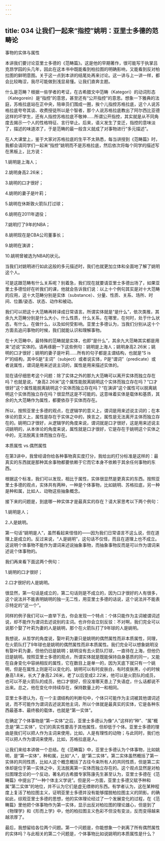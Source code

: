 ```yaml
---
---
---
```

title: 034 让我们一起来“指控”姚明：亚里士多德的范畴论
---







事物的实体与属性

本讲我们要讨论亚里士多德的《范畴篇》。这是他的早期著作，很可能写于执掌吕克昂学园的头几年，因此在这本书中既能看到柏拉图的明确影响，又能看到反对柏拉图的鲜明意图。关于这一点到本讲的结尾处再来讨论。这一讲与上一讲一样，都会比较晦涩，我尽可能做到浅显易懂。让我们直奔主题。

什么是范畴？根据一些学者的考证，在古希腊文中范畴（Kategori）的动词形态（Kategorein）是“指控”的意思，甚至还有“公开指控”的意思。想象一下雅典的法庭，苏格拉底站在正中央，陪审员们围成一圈，挨个儿指控苏格拉底，这个人说苏格拉底夸夸其谈、收费授徒所以是个智者，那个人说苏格拉底教出了阿尔西比亚德这样的坏学生，还有人指控苏格拉底不敬神……所谓公开指控，其实就是从不同角度去揭示一个人的性格特征、言行举止。后来，语义发生了变迁，指控的意味淡了，描述的味道浓了，于是范畴的最一般含义就成了对事物进行“多元描述”。

在人大课堂上，鉴于大家对苏格拉底的生平不太熟悉，每当讲授到《范畴篇》时，我都会请同学们一起来“指控”姚明而不是苏格拉底，然后依次将每个同学的描述写在黑板上，比方说：

1.姚明是上海人；

2.姚明身高2.26米；

3.姚明的口才很好；

4.姚明的妻子是叶莉；

5.姚明在休斯敦火箭队打过球；

6.姚明在2011年退役；

7.姚明打了9年的NBA；

8.姚明现在是CBA公司董事长；

9.姚明在演讲；

10.姚明曾被选为NBA的状元。

当我们对姚明进行如此这般的多元描述时，我们也就更加立体和全面地了解了姚明这个人。

可是这跟范畴有什么关系呢？别着急，我们现在就要请亚里士多德出场了，如果亚里士多德恰好在听我们的课，他就会告诉我们说：以上十个例句其实是对十大范畴的应用，这十大范畴分别是实体（substance）、分量、性质、关系、场所、时间、位置/姿态、状态、动作和被动。

我们可以把这十大范畴再转译成日常语言。所谓实体就是“是什么”，依次类推，其余九大范畴分别是什么大小，什么性质，什么关系，在哪里，在何时，处于什么状态，有什么，在做什么，以及如何受影响。亚里士多德认为，当我们分别从这十个方面去追问事物的时候，我们就能认识和理解事物。

在十大范畴中，最特殊的范畴就是实体，也即“是什么”，其余九大范畴其实都是用来“述说”实体的。请再琢磨一下这些例句：姚明是上海人；姚明身高2.26米；姚明的口才很好；姚明的妻子是叶莉……所有的句子都是主谓结构，也就是“S is P”的结构，其中S是“主词”（subject）或者说实体，P是“谓词”（predicate）或者说属性，谓词是用来述说主词的，属性是用来描述实体的。

现在请仔细思考这个问题：除了实体之外的那九大范畴可以离开实体而独立存在吗？也就是说，“身高2.26米”这个属性能脱离姚明这个实体而独立存在吗？“口才很好”这个属性能脱离姚明这个实体而独立存在吗？“在演讲”这个属性可以脱离姚明这个实体而独立存在吗？很显然这是不可能的。这意味着实体是载体和基质，其余的九大范畴作为属性，都要依存于实体而存在。

所以，按照亚里士多德的观点，在逻辑学的意义上，谓词是用来述说主词的；在本体论的意义上，属性是存在于实体之中的，换言之，属性是无法离开主体而独立存在的。姚明口才很好，从逻辑学的角度来说，谓词就是口才很好，这是用来述说主词姚明的，从本体论的角度来说，属性就是口才很好，它是存在于姚明这个实体之中的，无法脱离主体而独立存在。


本质属性 vs.偶然属性

在第3讲中，我曾经请你给各种事物真实度打分，我给出的打分标准是这样的：最真实的东西就是那种其余事物都要依赖于它而它本身不依赖于其余任何事物的东西。

根据这个标准，我们可以发现，相比于属性，实体很显然是更真实的东西。按照亚里士多德的观点，实体共有两种，一种是个体事物，比如姚明、苏格拉底，另一种是种和属，比如人、动物这些抽象概念。

接下来的问题是，到底哪一种实体才是最真实的存在？请大家思考以下两个例句：

1.姚明是人；

2.人是姚明。

第一句话“姚明是人”，虽然看起来怪怪的——因为我们日常语言不这么说，但在道理上是成立的。反过来说，“人是姚明”，这句话不仅怪，而且在道理上也不成立。这说明个体事物不能作为谓词来述说抽象事物，而抽象事物反而是可以作为谓词来述说个体事物的。

我们再来看下面这两个例句：

1.姚明的口才很好；

2.口才很好的人是姚明。

很显然，第一句话是成立的，第二句话则是不成立的，因为口才很好的人有很多，这个说法并不能表明姚明的独一无二性，用亚里士多德的话说，这个说法并不能表示特定的“这一个”。

同样的例子我们可以一直举下去，你会发现一个特点：个体只能作为主词被谓词述说，却不能作为谓词去述说别的主词。也许你会立刻反驳：不对啊，我们完全可以说那个娶了叶莉为妻的人是姚明，那个在火箭队打了9年球的人是姚明。

我想说，从哲学的角度说，娶叶莉为妻只是姚明的偶然属性而非本质属性，同理，在火箭队打了9年球也是姚明的偶然属性而非本质属性。我们完全可以想象姚明没有娶叶莉为妻，但他仍旧是姚明；姚明没有去火箭队打球，一直待在上海，但他仍旧是姚明。按照亚里士多德的观点，所谓实体就是既能保持自身基质的同一，又能在自身变化中容纳相反的属性，它在数目上是单一的，因为天底下就只有一个姚明，但是在属性上则是可以变化的。姚明可以有时皮肤白，有时皮肤黑，小的时候身高1.8米，长大了身高2.26米，老了以后变成2.22米，他可以是火箭队的成员，也可以不是火箭队的成员，他口才很好，但没准哪天患上了失语症，什么话都说不出来。总之，他在变化中持续存在，保持数量上的一和相同。

亚里士多德认为，在一个主谓结构的判断句中，个体只可能作为主词被其他谓词述说，而不可能作为谓词去述说其他主词，所以个体就是最真实的实体，它是各种东西最基本、最终极的载体，也就是“第一实体”。

在确定了个体事物是“第一实体”之后，亚里士多德认为像“人”这样的“种”、“属”概念是“第二实体”，它们的真实性要高于其他属性，但却低于个体。亚里士多德的理由是我们可以把人作为主词来使用，比如，人是有理性的动物；与此同时，我们也可以把人作为谓词来使用，比如，苏格拉底是人。

让我们来给本讲做一个总结。在《范畴篇》中，亚里士多德认为个体事物，比如姚明，是“第一实体”，种和属，比如“人”，是“第二实体”。第二实体虽然概括了第一实体的共同性质，比如人这个概念概括了古往今来所有人的共同性质，但是第二实体却是位于第一实体之中，无法脱离第一实体而独立存在的。这个观点显然是对柏拉图理念论的一个反动，著名的古希腊专家陈康先生甚至认为，亚里士多德在《范畴篇》中提出了“一种个体主义学说”。但是另一方面，亚里士多德又赋予种和属“第二实体”的地位，并不认为它们是虚无缥缈的东西。有学者认为，这在某种程度上复活了柏拉图主义，证明亚里士多德并没有能够摆脱柏拉图主义的阴影。的确如此，综观亚里士多德的思想，他的实体理论经过了一个发展变化的过程，在《范畴篇》里他把个体事物作为第一实体，显示出反对柏拉图的理论雄心，但是到了《物理学》和《形而上学》中，他的柏拉图主义色彩不但没有变淡，反而变得越来越浓厚了。

最后，我想留给各位两个问题。第一个问题是，你能想象一个剥离了所有偶然属性的实体吗？与此相关的第二个问题是，个体事物比如说姚明的本质属性是什么？